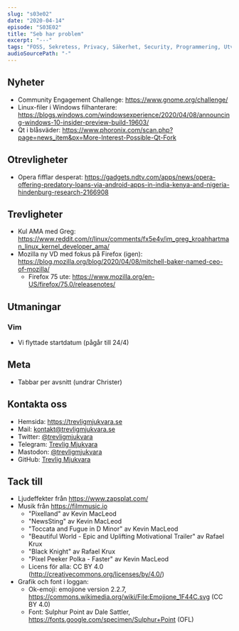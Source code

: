 ```yaml
---
slug: "s03e02"
date: "2020-04-14"
episode: "S03E02"
title: "Seb har problem"
excerpt: "---"
tags: "FOSS, Sekretess, Privacy, Säkerhet, Security, Programmering, Utveckling, RaspberryPi, PinePhone, Technology, Linux, Open Source, WSL, Purism, Librem, Plasma, KDE Plasma, Half Life, Alyx, Zoom, Firefox, Vim"
audioSourcePath: "-"
---
```


## Nyheter
- Community Engagement Challenge: https://www.gnome.org/challenge/
- Linux-filer i Windows filhanterare: https://blogs.windows.com/windowsexperience/2020/04/08/announcing-windows-10-insider-preview-build-19603/
- Qt i blåsväder: https://www.phoronix.com/scan.php?page=news_item&px=More-Interest-Possible-Qt-Fork

## Otrevligheter
- Opera fifflar desperat: https://gadgets.ndtv.com/apps/news/opera-offering-predatory-loans-via-android-apps-in-india-kenya-and-nigeria-hindenburg-research-2166908

## Trevligheter
- Kul AMA med Greg: https://www.reddit.com/r/linux/comments/fx5e4v/im_greg_kroahhartman_linux_kernel_developer_ama/
- Mozilla ny VD med fokus på Firefox (igen): https://blog.mozilla.org/blog/2020/04/08/mitchell-baker-named-ceo-of-mozilla/
  - Firefox 75 ute: https://www.mozilla.org/en-US/firefox/75.0/releasenotes/

## Utmaningar
### Vim
- Vi flyttade startdatum (pågår till 24/4)

## Meta
- Tabbar per avsnitt (undrar Christer)

## Kontakta oss
- Hemsida: https://trevligmjukvara.se
- Mail: kontakt@trevligmjukvara.se
- Twitter: [@trevligmjukvara](https://twitter.com/trevligmjukvara)
- Telegram: [Trevlig Mjukvara](https://t.me/trevligmjukvara)
- Mastodon: [@trevligmjukvara](https://mastodon.linuxkompis.se/@trevligmjukvara)
- GitHub: [Trevlig Mjukvara](https://github.com/trevligmjukvara)

## Tack till
- Ljudeffekter från https://www.zapsplat.com/
- Musik från https://filmmusic.io
  - "Pixelland" av Kevin MacLeod
  - "NewsSting" av Kevin MacLeod
  - "Toccata and Fugue in D Minor" av Kevin MacLeod
  - "Beautiful World - Epic and Uplifting Motivational Trailer" av Rafael Krux
  - "Black Knight" av Rafael Krux
  - "Pixel Peeker Polka - Faster" av Kevin MacLeod
  - Licens för alla: CC BY 4.0 (http://creativecommons.org/licenses/by/4.0/)
- Grafik och font i loggan:
  - Ok-emoji: emojione version 2.2.7, https://commons.wikimedia.org/wiki/File:Emojione_1F44C.svg (CC BY 4.0)
  - Font: Sulphur Point av Dale Sattler, https://fonts.google.com/specimen/Sulphur+Point (OFL)
  